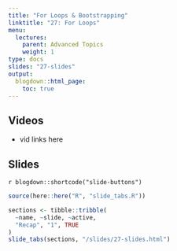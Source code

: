 ```yaml
---
title: "For Loops & Bootstrapping"
linktitle: "27: For Loops"
menu:
  lectures:
    parent: Advanced Topics
    weight: 1
type: docs
slides: "27-slides"
output:
  blogdown::html_page:
    toc: true
---
```


## Videos

- vid links here

## Slides

`r blogdown::shortcode("slide-buttons")`

```r

source(here::here("R", "slide_tabs.R"))

sections <- tibble::tribble(
  ~name, ~slide, ~active,
  "Recap", "1", TRUE
)
slide_tabs(sections, "/slides/27-slides.html")
```